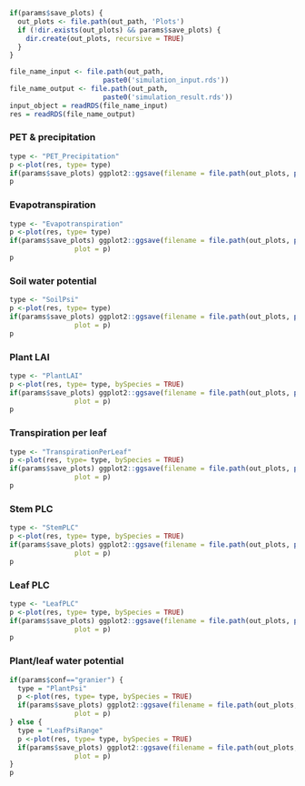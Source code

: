 
```r
if(params$save_plots) {
  out_plots <- file.path(out_path, 'Plots')
  if (!dir.exists(out_plots) && params$save_plots) {
    dir.create(out_plots, recursive = TRUE)
  }
}
```


```r
file_name_input <- file.path(out_path,
                       paste0('simulation_input.rds'))
file_name_output <- file.path(out_path,
                       paste0('simulation_result.rds'))
input_object = readRDS(file_name_input)
res = readRDS(file_name_output)
```


### PET & precipitation

```r
type <- "PET_Precipitation"
p <-plot(res, type= type)
if(params$save_plots) ggplot2::ggsave(filename = file.path(out_plots, paste0(type, ".png")), plot = p)
p
```


### Evapotranspiration
```r
type <- "Evapotranspiration"
p <-plot(res, type= type)
if(params$save_plots) ggplot2::ggsave(filename = file.path(out_plots, paste0(type, ".png")),
                plot = p)
p
```

### Soil water potential
```r
type <- "SoilPsi"
p <-plot(res, type= type)
if(params$save_plots) ggplot2::ggsave(filename = file.path(out_plots, paste0(type, ".png")),
                plot = p)
p
```

### Plant LAI
```r
type <- "PlantLAI"
p <-plot(res, type= type, bySpecies = TRUE)
if(params$save_plots) ggplot2::ggsave(filename = file.path(out_plots, paste0(type, ".png")),
                plot = p)
p
```


### Transpiration per leaf
```r
type <- "TranspirationPerLeaf"
p <-plot(res, type= type, bySpecies = TRUE)
if(params$save_plots) ggplot2::ggsave(filename = file.path(out_plots, paste0(type, ".png")),
                plot = p)
p
```


### Stem PLC
```r
type <- "StemPLC"
p <-plot(res, type= type, bySpecies = TRUE)
if(params$save_plots) ggplot2::ggsave(filename = file.path(out_plots, paste0(type, ".png")),
                plot = p)
p
```

### Leaf PLC
```r
type <- "LeafPLC"
p <-plot(res, type= type, bySpecies = TRUE)
if(params$save_plots) ggplot2::ggsave(filename = file.path(out_plots, paste0(type, ".png")),
                plot = p)
p
```

### Plant/leaf water potential
```r
if(params$conf=="granier") {
  type = "PlantPsi"
  p <-plot(res, type= type, bySpecies = TRUE)
  if(params$save_plots) ggplot2::ggsave(filename = file.path(out_plots, paste0(type, ".png")),
                plot = p)
} else {
  type = "LeafPsiRange"
  p <-plot(res, type= type, bySpecies = TRUE)
  if(params$save_plots) ggplot2::ggsave(filename = file.path(out_plots, paste0(type, ".png")),
                plot = p)
}
p
```
